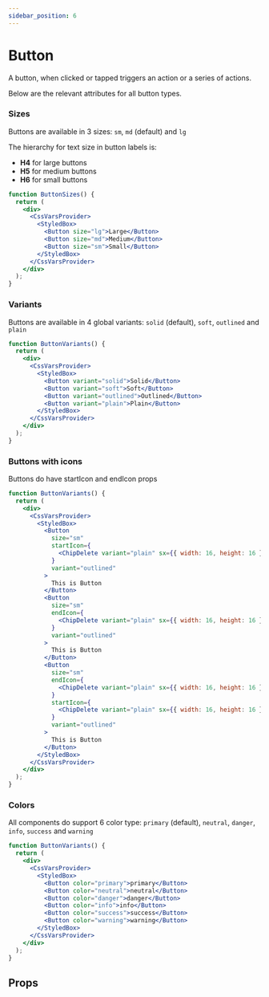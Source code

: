 ```yaml
---
sidebar_position: 6
---
```



# Button

A button, when clicked or tapped triggers an action or a series of actions.

Below are the relevant attributes for all button types.

### Sizes

Buttons are available in 3 sizes: `sm`, `md` (default) and `lg`

The hierarchy for text size in button labels is:

- **H4** for large buttons
- **H5** for medium buttons
- **H6** for small buttons

```jsx live
function ButtonSizes() {
  return (
    <div>
      <CssVarsProvider>
        <StyledBox>
          <Button size="lg">Large</Button>
          <Button size="md">Medium</Button>
          <Button size="sm">Small</Button>
        </StyledBox>
      </CssVarsProvider>
    </div>
  );
}
```

### Variants

Buttons are available in 4 global variants: `solid` (default), `soft`, `outlined` and `plain`

```jsx live
function ButtonVariants() {
  return (
    <div>
      <CssVarsProvider>
        <StyledBox>
          <Button variant="solid">Solid</Button>
          <Button variant="soft">Soft</Button>
          <Button variant="outlined">Outlined</Button>
          <Button variant="plain">Plain</Button>
        </StyledBox>
      </CssVarsProvider>
    </div>
  );
}
```

### Buttons with icons

Buttons do have startIcon and endIcon props

```jsx live
function ButtonVariants() {
  return (
    <div>
      <CssVarsProvider>
        <StyledBox>
          <Button
            size="sm"
            startIcon={
              <ChipDelete variant="plain" sx={{ width: 16, height: 16 }} />
            }
            variant="outlined"
          >
            This is Button
          </Button>
          <Button
            size="sm"
            endIcon={
              <ChipDelete variant="plain" sx={{ width: 16, height: 16 }} />
            }
            variant="outlined"
          >
            This is Button
          </Button>
          <Button
            size="sm"
            endIcon={
              <ChipDelete variant="plain" sx={{ width: 16, height: 16 }} />
            }
            startIcon={
              <ChipDelete variant="plain" sx={{ width: 16, height: 16 }} />
            }
            variant="outlined"
          >
            This is Button
          </Button>
        </StyledBox>
      </CssVarsProvider>
    </div>
  );
}
```

### Colors

All components do support 6 color type: `primary` (default), `neutral`, `danger`, `info`, `success` and `warning`

```jsx live
function ButtonVariants() {
  return (
    <div>
      <CssVarsProvider>
        <StyledBox>
          <Button color="primary">primary</Button>
          <Button color="neutral">neutral</Button>
          <Button color="danger">danger</Button>
          <Button color="info">info</Button>
          <Button color="success">success</Button>
          <Button color="warning">warning</Button>
        </StyledBox>
      </CssVarsProvider>
    </div>
  );
}
```

## Props

<PropsTable name="Button" />
